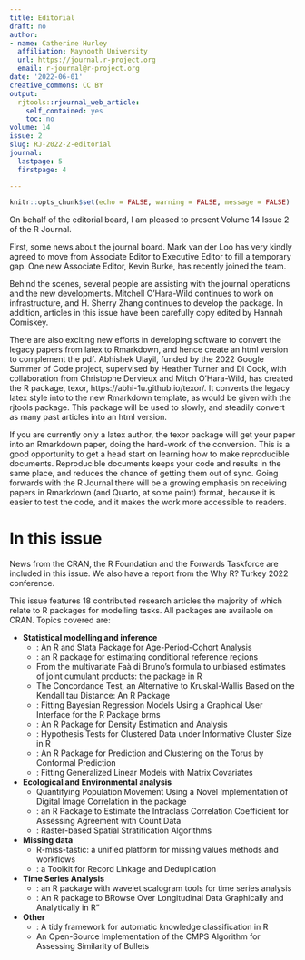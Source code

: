 ```yaml
---
title: Editorial
draft: no
author:
- name: Catherine Hurley
  affiliation: Maynooth University
  url: https://journal.r-project.org
  email: r-journal@r-project.org
date: '2022-06-01'
creative_commons: CC BY
output:
  rjtools::rjournal_web_article:
    self_contained: yes
    toc: no
volume: 14
issue: 2
slug: RJ-2022-2-editorial
journal:
  lastpage: 5
  firstpage: 4

---
```




```r
knitr::opts_chunk$set(echo = FALSE, warning = FALSE, message = FALSE)

```


On behalf of the editorial board, I am pleased to present Volume 14 Issue 2 of the R Journal.

First, some news about the journal board.  Mark van der Loo has very kindly agreed to move from Associate Editor to Executive Editor to fill a temporary gap. One new Associate Editor, Kevin Burke, has recently joined the team. 


Behind the scenes, several people are assisting with the journal operations and the new developments. Mitchell O'Hara-Wild continues to work on infrastructure, and H. Sherry Zhang continues to develop the  \pkg{rjtools} package. In addition, articles in this issue have been carefully copy edited by Hannah Comiskey.

There are also exciting new efforts in developing software to convert the legacy papers from latex to Rmarkdown, and hence create an html version to complement the pdf. Abhishek Ulayil, funded by the 2022 Google Summer of Code project, supervised by Heather Turner and Di Cook, with collaboration from Christophe Dervieux and Mitch O'Hara-Wild, has created the R package, texor, https://abhi-1u.github.io/texor/. It converts the legacy latex style into to the new Rmarkdown template, as would be given with the rjtools package. This package will be used to slowly, and steadily convert as many past articles into an html version.

If you are currently only a latex author, the texor package will get your paper into an Rmarkdown paper, doing the hard-work of the conversion. This is a good opportunity to get a head start on learning how to make reproducible documents. Reproducible documents keeps your code and results in the same place, and reduces the chance of getting them out of sync. Going forwards with the R Journal there will be a growing emphasis on receiving papers in Rmarkdown (and Quarto, at some point) format, because it is easier to test the code, and it makes the work more accessible to readers.

# In this issue

News from the CRAN, the R Foundation and the Forwards Taskforce are included in this issue. We also have a  report from the Why R? Turkey 2022 conference.

This issue features 18 contributed research articles the majority of which relate to R packages
for modelling tasks. All packages are available on CRAN. Topics covered are:

   
- **Statistical modelling and inference**
  - \pkg{APCI}: An R and Stata Package for Age-Period-Cohort Analysis
  - \pkg{refreg}: an R package for estimating conditional reference regions
  - From the multivariate Faà di Bruno's formula to unbiased estimates of joint cumulant products: the \pkg{kStatistics} package in R
   - The Concordance Test, an Alternative to Kruskal-Wallis Based on the Kendall tau Distance: An R Package
   - \pkg{shinybrms}: Fitting Bayesian Regression Models Using a Graphical User Interface for the R Package brms
   - \pkg{PDFEstimator}: An R Package for Density Estimation and Analysis
   - \pkg{htestClust}: Hypothesis Tests for Clustered Data under Informative Cluster Size in R
   - \pkg{ClusTorus}: An R Package for Prediction and Clustering on the Torus by Conformal Prediction
   - \pkg{TensorTest2D}: Fitting Generalized Linear Models with Matrix Covariates




- **Ecological and Environmental analysis**
   - Quantifying Population Movement Using a Novel Implementation of Digital Image Correlation in the \pkg{ICvectorfields} package
   - \pkg{iccCounts}: an R Package to Estimate the Intraclass Correlation Coefficient for Assessing Agreement with Count Data
   - \pkg{rassta}: Raster-based Spatial Stratification Algorithms

- **Missing data**
   - R-miss-tastic: a unified platform for missing values methods and workflows
   - \pkg{reclin2}: a Toolkit for Record Linkage and Deduplication

- **Time Series Analysis**
   -  \pkg{wavScalogram}: an R package with wavelet scalogram tools for time series analysis
  -  \pkg{brolgar}: An R package to BRowse Over Longitudinal Data Graphically and Analytically in R"
 

- **Other**
  - \pkg{akc}: A tidy framework for automatic knowledge classification in R
   - An Open-Source Implementation of the CMPS Algorithm for Assessing Similarity of Bullets

<!-- - **Temporal and spatial methods methods** -->


<!--     rassta: Raster-based Spatial Stratification Algorithms -->

<!-- - **Inferential methods** -->
<!--     - The Concordance Test, an Alternative to Kruskal-Wallis Based on the Kendall tau Distance: An R Package -->
<!--     - \pkg{htestClust}: Hypothesis Tests for Clustered Data under Informative Cluster Size in R -->


<!-- - **Tidy data**    -->

<!-- - **Statistical mopdelling**    -->
<!--     -  -->
<!--     -  -->
<!--     - \pkg{refreg}: an R package for estimating conditional reference regions -->
<!--     - \pkg{TensorTest2D}: Fitting Generalized Linear Models with Matrix Covariates -->


<!-- - **Machine learning** -->

<!-- - **Other topics** -->


<!--    R-miss-tastic: a unified platform for missing values methods and workflows -->

<!-- - **Applications** -->
<!--    An Open-Source Implementation of the CMPS Algorithm for Assessing Similarity of Bullets -->
<!--          reclin2: a Toolkit for Record Linkage and Deduplication -->
